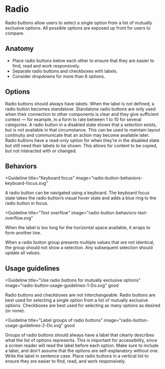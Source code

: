 # Radio

Radio buttons allow users to select a single option from a list of mutually
exclusive options. All possible options are exposed up front for users to
compare.

<Imagefullwidth image="radio-hero.svg" title="Radio anatomy example" />

<AssetLinks>
  <AssetLink href="https://react.fabric-ds.io/toggle" />
  <AssetLink href="https://vue.fabric-ds.io/forms" />
</AssetLinks>

<TableOfContents />

## Anatomy

<Imagefullwidth image="radio-anatomy.svg" title="Radio anatomy example" />

- Place radio buttons below each other to ensure that they are easier to find,
  read and work responsively.
- Separate radio buttons and checkboxes with labels.
- Consider dropdowns for more than 6 options.


## Options

<Guideline title="Label" image="radio-button-options-label.svg">
  Radio buttons should always have labels. When the label is not defined, a
  radio button becomes standalone. Standalone radio buttons are only used when
  their connection to other components is clear and they give sufficient context
  — for example, in a form to rate between 1 to 10 for several categories.
</Guideline>

<Guideline title="Disabled" image="radio-button-options-disabled.svg">
  A radio button in a disabled state shows that a selection exists, but is not
  available in that circumstance. This can be used to maintain layout continuity
  and communicate that an action may become available later.
</Guideline>

<Guideline title="Read-only" image="radio-button-options-read-only.svg">
  Radio buttons have a read-only option for when they’re in the disabled state
  but still need their labels to be shown. This allows for content to be copied,
  but not interacted with or changed.
</Guideline>

## Behaviors

<Guideline
  title="Keyboard focus"
  image="radio-button-behaviors-keyboard-focus.svg"
>
  A radio button can be navigated using a keyboard. The keyboard focus state
  takes the radio button’s visual hover state and adds a blue ring to the radio
  button in focus.
</Guideline>

<Guideline
  title="Text overflow"
  image="radio-button-behaviors-text-overflow.svg"
>
  When the label is too long for the horizontal space available, it wraps to
  form another line.
</Guideline>

<Guideline title="Mixed value" image="radio-button-behaviors-mixed-value.svg">
  When a radio button group presents multiple values that are not identical, the
  group should not show a selection. Any subsequent selection should update all
  values.
</Guideline>

## Usage guidelines

<Guideline
  title="Use radio buttons for mutually exclusive options"
  image="radio-button-usage-guidelines-1-Do.svg"
  good
>
  Radio buttons and checkboxes are not interchangeable. Radio buttons are best
  used for selecting a single option from a list of mutually exclusive options.
  Checkboxes are best used for selecting as many options as desired (or none).
</Guideline>
<Guideline image="radio-button-usage-guidelines-1-Dont.svg" bad></Guideline>

<Guideline
  title="Label groups of radio buttons"
  image="radio-button-usage-guidelines-2-Do.svg"
  good
>
  Groups of radio buttons should always have a label that clearly describes what
  the list of options represents. This is important for accessibility, since a
  screen reader will read the label before each option. Make sure to include a
  label, and don't assume that the options are self-explanatory without one.
  Write the label in sentence case. Place radio buttons in a vertical list to
  ensure they are easier to find, read, and work responsively.
</Guideline>

<Guideline image="radio-button-usage-guidelines-2-Dont.svg" bad></Guideline>
